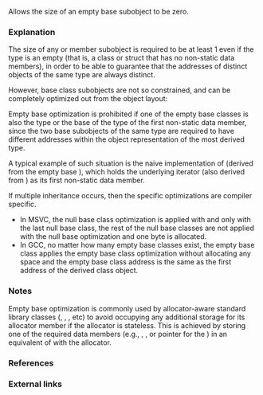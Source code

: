 {{title|Empty base optimization}}
{{cpp/language/classes/navbar}}
Allows the size of an empty base subobject to be zero.

===Explanation===
The size of any {{rlp|object}} or member subobject is required to be at least 1 even if the type is an empty {{rlp|class|class type}} (that is, a class or struct that has no non-static data members), {{rev inl|since=c++20|(unless with {{attr|no_unique_address}}, see below)}} in order to be able to guarantee that the addresses of distinct objects of the same type are always distinct.

However, base class subobjects are not so constrained, and can be completely optimized out from the object layout:

{{example|code=
struct Base {}; // empty class

struct Derived1 : Base
{
    int i;
};

int main()
{
    // the size of any object of empty class type is at least 1
    static_assert(sizeof(Base) &gt;= 1);
    
    // empty base optimization applies
    static_assert(sizeof(Derived1) == sizeof(int));
}
}}

Empty base optimization is prohibited if one of the empty base classes is also the type or the base of the type of the first non-static data member, since the two base subobjects of the same type are required to have different addresses within the object representation of the most derived type.

A typical example of such situation is the naive implementation of {{lc|std::reverse_iterator}} (derived from the empty base {{lc|std::iterator}}), which holds the underlying iterator (also derived from {{lc|std::iterator}}) as its first non-static data member.

{{example|code=
struct Base {}; // empty class

struct Derived1 : Base
{
    int i;
};

struct Derived2 : Base
{
    Base c; // Base, occupies 1 byte, followed by padding for i
    int i;
};

struct Derived3 : Base
{
    Derived1 c; // derived from Base, occupies sizeof(int) bytes
    int i;
};

int main()
{
    // empty base optimization does not apply,
    // base occupies 1 byte, Base member occupies 1 byte
    // followed by 2 bytes of padding to satisfy int alignment requirements
    static_assert(sizeof(Derived2) == 2*sizeof(int));
    
    // empty base optimization does not apply,
    // base takes up at least 1 byte plus the padding
    // to satisfy alignment requirement of the first member (whose
    // alignment is the same as int)
    static_assert(sizeof(Derived3) == 3*sizeof(int));
}
}}

If multiple inheritance occurs, then the specific optimizations are compiler specific.
* In MSVC, the null base class optimization is applied with and only with the last null base class, the rest of the null base classes are not applied with the null base optimization and one byte is allocated.
* In GCC, no matter how many empty base classes exist, the empty base class applies the empty base class optimization without allocating any space and the empty base class address is the same as the first address of the derived class object.

{{rev begin}}
{{rev|since=c++11|
Empty base optimization is ''required'' for {{named req|StandardLayoutType}}s in order to maintain the requirement that the pointer to a standard-layout object, converted using {{rlpt|reinterpret_cast}}, points to its initial member, which is why the requirements for a standard layout type include "has all non-static data members declared in the same class (either all in the derived or all in some base)" and "has no base classes of the same type as the first non-static data member".
}}
{{rev end}}

{{rev begin}}
{{rev|since=c++20|
The empty member subobjects are permitted to be optimized out just like the empty bases if they use the attribute {{attr|no_unique_address}}. Taking the address of such member results in an address that may equal the address of some other member of the same object.
{{example|code=
struct Empty {}; // empty class

struct X
{
    int i;
    [[no_unique_address]] Empty e;
};

int main()
{
    // the size of any object of empty class type is at least 1
    static_assert(sizeof(Empty) &gt;= 1);
    
    // empty member optimized out:
    static_assert(sizeof(X) == sizeof(int));
}
}}
}}
{{rev end}}

===Notes===
Empty base optimization is commonly used by allocator-aware standard library classes ({{lc|std::vector}}, {{lc|std::function}}, {{lc|std::shared_ptr}}, etc) to avoid occupying any additional storage for its allocator member if the allocator is stateless. This is achieved by storing one of the required data members (e.g., {{tt|begin}}, {{tt|end}}, or {{tt|capacity}} pointer for the {{tt|vector}}) in an equivalent of [https://www.boost.org/doc/libs/release/libs/utility/doc/html/utility/utilities/compressed_pair.html {{tt|boost::compressed_pair}}] with the allocator.

===References===
{{ref std c++23}}
{{ref std|section=7.6.10|title=Equality operators|id=expr.eq}}
{{ref std|section=7.6.2.5|title=Sizeof|id=expr.sizeof}}
{{ref std|section=11|title=Classes|id=class}}
{{ref std|section=11.4|title=Class members|id=class.mem}}
{{ref std end}}
{{ref std c++20}}
{{ref std|section=7.6.10|title=Equality operators|id=expr.eq}}
{{ref std|section=7.6.2.4|title=Sizeof|id=expr.sizeof}}
{{ref std|section=11|title=Classes|id=class}}
{{ref std|section=11.4|title=Class members|id=class.mem}}
{{ref std end}}
{{ref std c++17}}
{{ref std|section=8.10|title=Equality operators|id=expr.eq}}
{{ref std|section=8.3.3|title=Sizeof|id=expr.sizeof}}
{{ref std|section=12|title=Classes|id=class}}
{{ref std|section=12.2|title=Class members|id=class.mem}}
{{ref std end}}
{{ref std c++14}}
{{ref std|section=5.10|title=Equality operators|id=expr.eq}}
{{ref std|section=5.3.3|title=Sizeof|id=expr.sizeof}}
{{ref std|section=9|title=Classes|id=class}}
{{ref std|section=9.2|title=Class members|id=class.mem}}
{{ref std end}}
{{ref std c++11}}
{{ref std|section=5.10|title=Equality operators|id=expr.eq|p=2}}
{{ref std|section=5.3.3|title=Sizeof|id=expr.sizeof|p=2}}
{{ref std|section=9|title=Classes|id=class|p=4,7}}
{{ref std|section=9.2|title=Class members|id=class.mem|p=20}}
{{ref std end}}
{{ref std c++98}}
{{ref std|section=5.10|title=Equality operators|id=expr.eq|p=2}}
{{ref std|section=5.3.3|title=Sizeof|id=expr.sizeof|p=2}}
{{ref std|section=9|title=Classes|id=class|p=3}}
{{ref std end}}

===External links===
{{eli|[https://en.wikibooks.org/wiki/More_C%2B%2B_Idioms/Empty_Base_Optimization More C++ Idioms/Empty Base Optimization] &amp;mdash; A wikibook}}

{{langlinks|de|es|fr|it|ja|pt|ru|zh}}